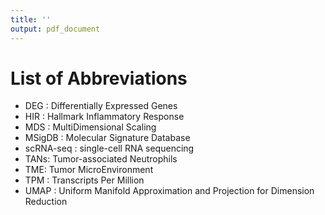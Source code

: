 ```yaml
---
title: ''
output: pdf_document
---
```


# List of Abbreviations {.unnumbered}

- DEG : Differentially Expressed Genes
- HIR : Hallmark Inflammatory Response
- MDS : MultiDimensional Scaling
- MSigDB : Molecular Signature Database
- scRNA-seq : single-cell RNA sequencing
- TANs: Tumor-associated Neutrophils
- TME: Tumor MicroEnvironment
- TPM : Transcripts Per Million
- UMAP : Uniform Manifold Approximation and Projection for Dimension Reduction
